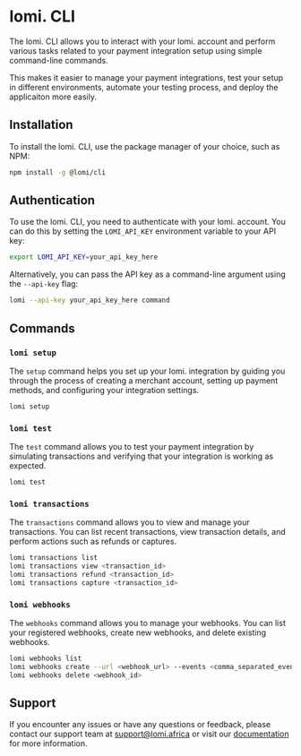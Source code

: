 # lomi. CLI

The lomi. CLI allows you to interact with your lomi. account and perform various tasks related to your payment integration setup using simple command-line commands.

This makes it easier to manage your payment integrations, test your setup in different environments, automate your testing process, and deploy the applicaiton more easily.

## Installation

To install the lomi. CLI, use the package manager of your choice, such as NPM:

```bash copy
npm install -g @lomi/cli
```

## Authentication

To use the lomi. CLI, you need to authenticate with your lomi. account. You can do this by setting the `LOMI_API_KEY` environment variable to your API key:

```bash copy
export LOMI_API_KEY=your_api_key_here
```

Alternatively, you can pass the API key as a command-line argument using the `--api-key` flag:

```bash copy
lomi --api-key your_api_key_here command
```

## Commands

### `lomi setup`

The `setup` command helps you set up your lomi. integration by guiding you through the process of creating a merchant account, setting up payment methods, and configuring your integration settings.

```bash copy
lomi setup
```

### `lomi test`

The `test` command allows you to test your payment integration by simulating transactions and verifying that your integration is working as expected.

```bash copy
lomi test
```

### `lomi transactions`

The `transactions` command allows you to view and manage your transactions. You can list recent transactions, view transaction details, and perform actions such as refunds or captures.

```bash copy
lomi transactions list
lomi transactions view <transaction_id>
lomi transactions refund <transaction_id>
lomi transactions capture <transaction_id>
```

### `lomi webhooks`

The `webhooks` command allows you to manage your webhooks. You can list your registered webhooks, create new webhooks, and delete existing webhooks.

```bash copy
lomi webhooks list
lomi webhooks create --url <webhook_url> --events <comma_separated_events>
lomi webhooks delete <webhook_id>
```

## Support

If you encounter any issues or have any questions or feedback, please contact our support team at [support@lomi.africa](mailto:support@lomi.africa) or visit our [documentation](https://docs.lomi.africa) for more information.

